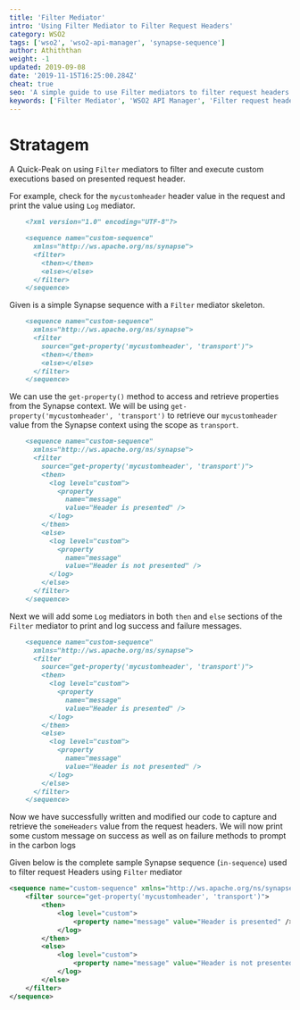 ```yaml
---
title: 'Filter Mediator'
intro: 'Using Filter Mediator to Filter Request Headers'
category: WSO2
tags: ['wso2', 'wso2-api-manager', 'synapse-sequence']
author: Athiththan
weight: -1
updated: 2019-09-08
date: '2019-11-15T16:25:00.284Z'
cheat: true
seo: 'A simple guide to use Filter mediators to filter request headers on WSO2 Servers including WSO2 API Manager'
keywords: ['Filter Mediator', 'WSO2 API Manager', 'Filter request headers']
---
```



# Stratagem

A Quick-Peak on using `Filter` mediators to filter and execute custom executions based on presented request header.

For example, check for the `mycustomheader` header value in the request and print the value using `Log` mediator.

<CodeWave metastring='{}'>

```markdown
    <?xml version="1.0" encoding="UTF-8"?>

    <sequence name="custom-sequence" 
      xmlns="http://ws.apache.org/ns/synapse">
      <filter>
        <then></then>
        <else></else>
      </filter>
    </sequence>
```

Given is a simple Synapse sequence with a `Filter` mediator skeleton.

```markdown
    <sequence name="custom-sequence" 
      xmlns="http://ws.apache.org/ns/synapse">
      <filter 
        source="get-property('mycustomheader', 'transport')">
        <then></then>
        <else></else>
      </filter>
    </sequence>
```

We can use the `get-property()` method to access and retrieve properties from the Synapse context. 
We will be using `get-property('mycustomheader', 'transport')` to retrieve our `mycustomheader` value from the Synapse context using the scope as `transport`.

```markdown
    <sequence name="custom-sequence" 
      xmlns="http://ws.apache.org/ns/synapse">
      <filter 
        source="get-property('mycustomheader', 'transport')">
        <then>
          <log level="custom">
            <property 
              name="message" 
              value="Header is presented" />
          </log>
        </then>
        <else>
          <log level="custom">
            <property 
              name="message" 
              value="Header is not presented" />
          </log>
        </else>
      </filter>
    </sequence>
```

Next we will add some `Log` mediators in both `then` and `else` sections of the `Filter` mediator to print and log success and failure messages.

```markdown
    <sequence name="custom-sequence" 
      xmlns="http://ws.apache.org/ns/synapse">
      <filter 
        source="get-property('mycustomheader', 'transport')">
        <then>
          <log level="custom">
            <property 
              name="message" 
              value="Header is presented" />
          </log>
        </then>
        <else>
          <log level="custom">
            <property 
              name="message" 
              value="Header is not presented" />
          </log>
        </else>
      </filter>
    </sequence>
```

Now we have successfully written and modified our code to capture and retrieve the `someHeaders` value from the request headers. We will now print some custom message on success as well as on failure methods to prompt in the carbon logs

</CodeWave>

Given below is the complete sample Synapse sequence (`in-sequence`) used to filter request Headers using `Filter` mediator

```xml
<sequence name="custom-sequence" xmlns="http://ws.apache.org/ns/synapse">
    <filter source="get-property('mycustomheader', 'transport')">
        <then>
            <log level="custom">
                <property name="message" value="Header is presented" />
            </log>
        </then>
        <else>
            <log level="custom">
                <property name="message" value="Header is not presented" />
            </log>
        </else>
    </filter>
</sequence>
```
